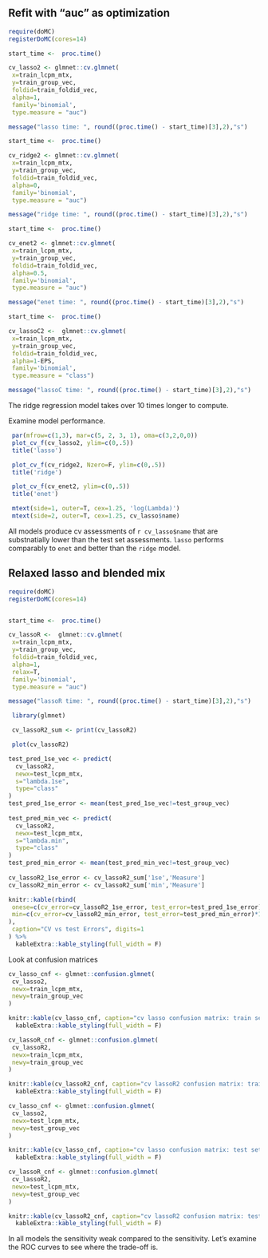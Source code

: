 ## Refit with "auc" as optimization

```r

require(doMC)
registerDoMC(cores=14)

start_time <-  proc.time()

cv_lasso2 <- glmnet::cv.glmnet(
 x=train_lcpm_mtx,
 y=train_group_vec,
 foldid=train_foldid_vec,
 alpha=1,
 family='binomial', 
 type.measure = "auc")

message("lasso time: ", round((proc.time() - start_time)[3],2),"s")

start_time <-  proc.time()

cv_ridge2 <- glmnet::cv.glmnet(
 x=train_lcpm_mtx,
 y=train_group_vec,
 foldid=train_foldid_vec,
 alpha=0,
 family='binomial', 
 type.measure = "auc")

message("ridge time: ", round((proc.time() - start_time)[3],2),"s")

start_time <-  proc.time()

cv_enet2 <- glmnet::cv.glmnet(
 x=train_lcpm_mtx,
 y=train_group_vec,
 foldid=train_foldid_vec,
 alpha=0.5,
 family='binomial',
 type.measure = "auc")

message("enet time: ", round((proc.time() - start_time)[3],2),"s")

start_time <-  proc.time()

cv_lassoC2 <-  glmnet::cv.glmnet(
 x=train_lcpm_mtx,
 y=train_group_vec,
 foldid=train_foldid_vec,
 alpha=1-EPS,
 family='binomial',
 type.measure = "class")

message("lassoC time: ", round((proc.time() - start_time)[3],2),"s")

```

The ridge regression model takes over 10 times longer to compute.



Examine model performance.

```r
 par(mfrow=c(1,3), mar=c(5, 2, 3, 1), oma=c(3,2,0,0)) 
 plot_cv_f(cv_lasso2, ylim=c(0,.5))
 title('lasso')

 plot_cv_f(cv_ridge2, Nzero=F, ylim=c(0,.5))
 title('ridge')

 plot_cv_f(cv_enet2, ylim=c(0,.5))
 title('enet')

 mtext(side=1, outer=T, cex=1.25, 'log(Lambda)')
 mtext(side=2, outer=T, cex=1.25, cv_lasso$name)

```

All models produce cv assessments of `r cv_lasso$name` that are substnatially lower than
the test set assessments.  `lasso` performs comparably to `enet` and
better than the `ridge` model.

## Relaxed lasso and blended mix

```r

require(doMC)
registerDoMC(cores=14)


start_time <-  proc.time()

cv_lassoR <-  glmnet::cv.glmnet(
 x=train_lcpm_mtx,
 y=train_group_vec,
 foldid=train_foldid_vec,
 alpha=1,
 relax=T,
 family='binomial',
 type.measure = "auc")

message("lassoR time: ", round((proc.time() - start_time)[3],2),"s")

```

<!--
The relaxed fit takes quite a bit longer.  
-->

```r
 library(glmnet)

 cv_lassoR2_sum <- print(cv_lassoR2)

 plot(cv_lassoR2)

test_pred_1se_vec <- predict(
  cv_lassoR2, 
  newx=test_lcpm_mtx, 
  s="lambda.1se",
  type="class"
)
test_pred_1se_error <- mean(test_pred_1se_vec!=test_group_vec)
 
test_pred_min_vec <- predict(
  cv_lassoR2, 
  newx=test_lcpm_mtx, 
  s="lambda.min",
  type="class"
)
test_pred_min_error <- mean(test_pred_min_vec!=test_group_vec)
  
cv_lassoR2_1se_error <- cv_lassoR2_sum['1se','Measure']
cv_lassoR2_min_error <- cv_lassoR2_sum['min','Measure']

knitr::kable(rbind(
 onese=c(cv_error=cv_lassoR2_1se_error, test_error=test_pred_1se_error)*100,
 min=c(cv_error=cv_lassoR2_min_error, test_error=test_pred_min_error)*100
),
 caption="CV vs test Errors", digits=1
) %>%
  kableExtra::kable_styling(full_width = F)


```

Look at confusion matrices

```r

cv_lasso_cnf <- glmnet::confusion.glmnet(
 cv_lasso2, 
 newx=train_lcpm_mtx,
 newy=train_group_vec
)

knitr::kable(cv_lasso_cnf, caption="cv lasso confusion matrix: train set") %>%
  kableExtra::kable_styling(full_width = F)

```

```r
cv_lassoR_cnf <- glmnet::confusion.glmnet(
 cv_lassoR2, 
 newx=train_lcpm_mtx,
 newy=train_group_vec
)

knitr::kable(cv_lassoR2_cnf, caption="cv lassoR2 confusion matrix: train set")  %>%
  kableExtra::kable_styling(full_width = F)


```


```r

cv_lasso_cnf <- glmnet::confusion.glmnet(
 cv_lasso2, 
 newx=test_lcpm_mtx,
 newy=test_group_vec
)

knitr::kable(cv_lasso_cnf, caption="cv lasso confusion matrix: test set") %>%
  kableExtra::kable_styling(full_width = F)

```

```r

cv_lassoR_cnf <- glmnet::confusion.glmnet(
 cv_lassoR2, 
 newx=test_lcpm_mtx,
 newy=test_group_vec
)

knitr::kable(cv_lassoR2_cnf, caption="cv lassoR2 confusion matrix: test set")  %>%
  kableExtra::kable_styling(full_width = F)


```


In all models the sensitivity weak compared to the sensitivity.  Let's examine the 
ROC curves to see where the trade-off is.



